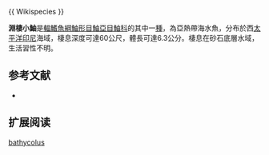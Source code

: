 {{Speciesbox
| name = 淵棲小鮋
| image = 
| image_width = 250px
| status = NE
| status_system = IUCN3.1
| genus = Scorpaenodes
| species = bathycolus
| authority =  [[Allen_&_Erdmann|Allen & Erdmann]], 2012 
| synonyms = 
}}{{ Wikispecies }}

'''淵棲小鮋'''是[[輻鰭魚綱|輻鰭魚綱]][[鮋形目|鮋形目]][[鮋亞目|鮋亞目]][[鮋科|鮋科]]的其中一[[種|種]]，為亞熱帶海水魚，分布於西[[太平洋|太平洋]][[印尼|印尼]]海域，棲息深度可達60公尺，體長可達6.3公分。棲息在砂石底層水域，生活習性不明。
==参考文献==
*{{FishBase_species|genus=Scorpaenodes|species=bathycolus|year=2014|month=7}}

== 扩展阅读 ==
{{refbegin}}
{{wikispecies-inline|Scorpaenodes bathycolus|淵棲小鮋}}
{{refend}}
{{Taxonbar|from=Q18063420}}

[[Category:小鮋屬|bathycolus]]


{{鮋形目小作品}}